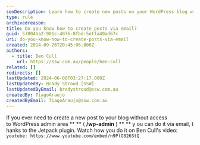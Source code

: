 ```yaml
---
seoDescription: Learn how to create new posts on your WordPress blog without access to the admin area using the Jetpack plugin and Ben Cull's video.
type: rule
archivedreason:
title: Do you know how to create posts via email?
guid: 578045a2-901c-4076-8fbd-5effa49ad67c
uri: do-you-know-how-to-create-posts-via-email
created: 2014-09-26T20:45:06.000Z
authors:
  - title: Ben Cull
    url: https://ssw.com.au/people/ben-cull
related: []
redirects: []
lastUpdated: 2024-06-08T03:27:17.000Z
lastUpdatedBy: Brady Stroud [SSW]
lastUpdatedByEmail: bradystroud@ssw.com.au
createdBy: TiagoAraujo
createdByEmail: TiagoAraujo@ssw.com.au
---
```


If you ever need to create a new post to your blog without access to WordPress admin area \*\* ** ( **/wp-admin** ) ** \*\* y ou can do it via email, t hanks to the Jetpack plugin. Watch how you do it on Ben Cull's video:
`youtube: https://www.youtube.com/embed/n9PlO826StQ`
